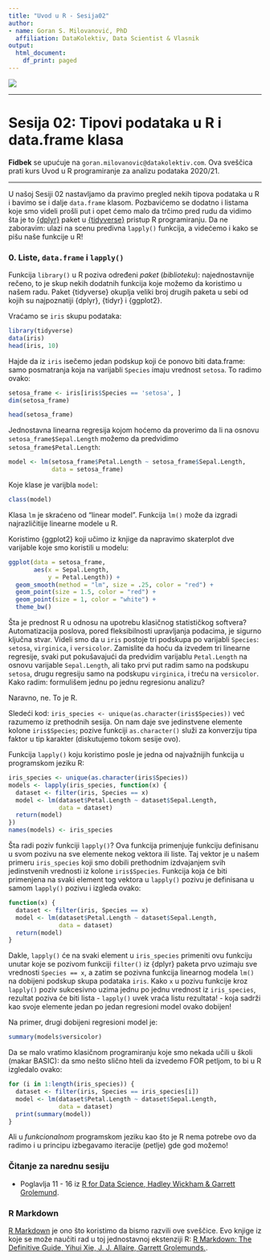```yaml
---
title: "Uvod u R - Sesija02"
author:
- name: Goran S. Milovanović, PhD
  affiliation: DataKolektiv, Data Scientist & Vlasnik
output:
  html_document:
    df_print: paged
---
```


![](DK_Logo_White_150.png)

***
# Sesija 02: Tipovi podataka u R i data.frame klasa
 
**Fidbek** se upućuje na `goran.milovanovic@datakolektiv.com`. 
Ova sveščica prati kurs Uvod u R programiranje za analizu podataka 2020/21.

***

U našoj Sesiji 02 nastavljamo da pravimo pregled nekih tipova podataka u R i bavimo se i dalje `data.frame` klasom. Pozbavićemo se dodatno i listama koje smo videli prošli put i opet ćemo malo da trčimo pred rudu da vidimo šta je to [{dplyr}](https://dplyr.tidyverse.org/) paket u [{tidyverse}](https://www.tidyverse.org/) pristup R programiranju. Da ne zaboravim: ulazi na scenu predivna `lapply()` funkcija, a videćemo i kako se pišu naše funkcije u R!


### 0. Liste, `data.frame` i `lapply()`

Funkcija `library()` u R poziva određeni *paket* (*biblioteku*): najednostavnije rečeno, to je skup nekih dodatnih funkcija koje možemo da koristimo u našem radu. Paket {tidyverse} okuplja veliki broj drugih paketa u sebi od kojih su najpoznatiji {dplyr}, {tidyr} i {ggplot2}.

Vraćamo se `iris` skupu podataka:

```r
library(tidyverse)
data(iris)
head(iris, 10)
```

Hajde da iz `iris` isečemo jedan podskup koji će ponovo biti data.frame: samo posmatranja koja na varijabli `Species` imaju vrednost `setosa`. To radimo ovako:

```r
setosa_frame <- iris[iris$Species == 'setosa', ]
dim(setosa_frame)
```

```r
head(setosa_frame)
```

Jednostavna linearna regresija kojom hoćemo da proverimo da li na osnovu `setosa_frame$Sepal.Length` možemo da predvidimo `setosa_frame$Petal.Length`:

```r
model <- lm(setosa_frame$Petal.Length ~ setosa_frame$Sepal.Length, 
            data = setosa_frame) 
```

Koje klase je varijbla `model`:

```r
class(model)
```

Klasa `lm` je skraćeno od "linear model". Funkcija `lm()` može da izgradi najrazličitije linearne modele u R.

Koristimo {ggplot2} koji učimo iz knjige da napravimo skaterplot dve varijable koje smo koristili u modelu:

```r
ggplot(data = setosa_frame, 
       aes(x = Sepal.Length, 
           y = Petal.Length)) + 
  geom_smooth(method = "lm", size = .25, color = "red") + 
  geom_point(size = 1.5, color = "red") + 
  geom_point(size = 1, color = "white") + 
  theme_bw()
```

Šta je prednost R u odnosu na upotrebu klasičnog statističkog softvera? Automatizacija poslova, pored fleksibilnosti upravljanja podacima, je sigurno ključna stvar. Videli smo da u `iris` postoje tri podskupa po varijabli `Species`: `setosa`, `virginica`, i `versicolor`. Zamislite da hoću da izvedem tri linearne regresije, svaki put pokušavajući da predvidim varijablu `Petal.Length` na osnovu varijable `Sepal.Length`, ali tako prvi put radim samo na podskupu `setosa`, drugu regresiju samo na podskupu `virginica`, i treću na `versicolor`. Kako radim: formulišem jednu po jednu regresionu analizu?

Naravno, ne. To je R.

Sledeći kod: `iris_species <- unique(as.character(iris$Species))` već razumemo iz prethodnih sesija. On nam daje sve jedinstvene elemente kolone `iris$Species`; pozive funkciji `as.character()` služi za konverziju tipa faktor u tip karakter (diskutujemo tokom sesije ovo).

Funkcija `lapply()` koju koristimo posle je jedna od najvažnijih funkcija u programskom jeziku R:

```r
iris_species <- unique(as.character(iris$Species))
models <- lapply(iris_species, function(x) {
  dataset <- filter(iris, Species == x)
  model <- lm(dataset$Petal.Length ~ dataset$Sepal.Length, 
              data = dataset)
  return(model)
})
names(models) <- iris_species
```

Šta radi poziv funkciji `lapply()`? Ova funkcija primenjuje funkciju definisanu u svom pozivu na sve elemente nekog vektora ili liste. Taj vektor je u našem primeru `iris_species` koji smo dobili prethodnim izdvajanjem svih jedinstvenih vrednosti iz kolone `iris$Species`. Funkcija koja će biti primenjena na svaki element tog vektora u `lapply()` pozivu je definisana u samom `lapply()` pozivu i izgleda ovako:

```r
function(x) {
  dataset <- filter(iris, Species == x)
  model <- lm(dataset$Petal.Length ~ dataset$Sepal.Length, 
              data = dataset)
  return(model)
}
```

Dakle, `lapply()` će na svaki element u `iris_species` primeniti ovu funkciju unutar koje se pozivom funkciji `filter()` iz {dplyr} paketa prvo uzimaju sve vrednosti `Species == x`, a zatim se pozivna funkcija linearnog modela `lm()` na dobijeni podskup skupa podataka `iris`. Kako `x` u pozivu funkcije kroz `lapply()` poziv sukcesivno uzima jednu po jednu vrednost iz `iris_species`, rezultat poziva će biti lista - `lapply()` uvek vraća listu rezultata! - koja sadrži kao svoje elemente jedan po jedan regresioni model ovako dobijen! 

Na primer, drugi dobijeni regresioni model je:

```r
summary(models$versicolor)
```

Da se malo vratimo klasičnom programiranju koje smo nekada učili u školi (makar BASIC): da smo nešto slično hteli da izvedemo FOR petljom, to bi u R izgledalo ovako:

```r
for (i in 1:length(iris_species)) {
  dataset <- filter(iris, Species == iris_species[i])
  model <- lm(dataset$Petal.Length ~ dataset$Sepal.Length, 
              data = dataset)
  print(summary(model))
}
```

Ali u *funkcionalnom* programskom jeziku kao što je R nema potrebe ovo da radimo i u principu izbegavamo iteracije (petlje) gde god možemo!

### Čitanje za narednu sesiju

- Poglavlja 11 - 16 iz [R for Data Science, Hadley Wickham & Garrett Grolemund](https://r4ds.had.co.nz/index.html).

### R Markdown

[R Markdown](https://rmarkdown.rstudio.com/) je ono što koristimo da bismo razvili ove sveščice. Evo knjige iz koje se može naučiti rad u toj jednostavnoj ekstenziji R: [R Markdown: The Definitive Guide, Yihui Xie, J. J. Allaire, Garrett Grolemunds.](https://bookdown.org/yihui/rmarkdown/). 

